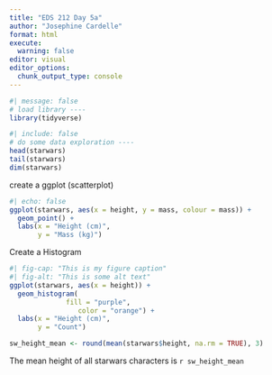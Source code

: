 ```yaml
---
title: "EDS 212 Day 5a"
author: "Josephine Cardelle"
format: html
execute: 
  warning: false
editor: visual
editor_options: 
  chunk_output_type: console
---
```


```r
#| message: false
# load library ----
library(tidyverse)

```

```r
#| include: false
# do some data exploration ----
head(starwars)
tail(starwars)
dim(starwars)
```

create a ggplot (scatterplot)
```r
#| echo: false 
ggplot(starwars, aes(x = height, y = mass, colour = mass)) +
  geom_point() + 
  labs(x = "Height (cm)", 
       y = "Mass (kg)")

```


Create a Histogram
```r
#| fig-cap: "This is my figure caption"
#| fig-alt: "This is some alt text"
ggplot(starwars, aes(x = height)) + 
  geom_histogram(
              fill = "purple", 
                 color = "orange") +
  labs(x = "Height (cm)",
       y = "Count")
```



```r
sw_height_mean <- round(mean(starwars$height, na.rm = TRUE), 3)
```

The mean height of all starwars characters is `r sw_height_mean`

